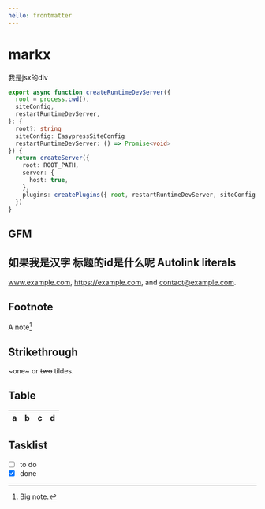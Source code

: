 ```yaml
---
hello: frontmatter
---
```


# markx

<div style={{ background: 'red' }}>我是jsx的div</div>

```ts
export async function createRuntimeDevServer({
  root = process.cwd(),
  siteConfig,
  restartRuntimeDevServer,
}: {
  root?: string
  siteConfig: EasypressSiteConfig
  restartRuntimeDevServer: () => Promise<void>
}) {
  return createServer({
    root: ROOT_PATH,
    server: {
      host: true,
    },
    plugins: createPlugins({ root, restartRuntimeDevServer, siteConfig }),
  })
}
```

## GFM

## 如果我是汉字 标题的id是什么呢 Autolink literals

www.example.com, https://example.com, and contact@example.com.

## Footnote

A note[^1]

[^1]: Big note.

## Strikethrough

~one~ or ~~two~~ tildes.

## Table

| a   | b   |   c |  d  |
| --- | :-- | --: | :-: |

## Tasklist

- [ ] to do
- [x] done
